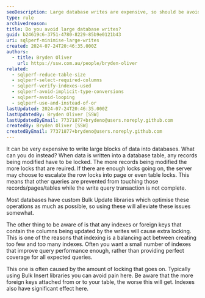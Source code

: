 ```yaml
---
seoDescription: Large database writes are expensive, so should be avoided?
type: rule
archivedreason:
title: Do you avoid large database writes?
guid: b24619c6-3751-4780-8229-85b9e0121b43
uri: sqlperf-minimise-large-writes
created: 2024-07-24T20:46:35.000Z
authors:
  - title: Bryden Oliver
    url: https://ssw.com.au/people/bryden-oliver
related:
  - sqlperf-reduce-table-size
  - sqlperf-select-required-columns
  - sqlperf-verify-indexes-used
  - sqlperf-avoid-implicit-type-conversions
  - sqlperf-avoid-looping
  - sqlperf-use-and-instead-of-or
lastUpdated: 2024-07-24T20:46:35.000Z
lastUpdatedBy: Bryden Oliver [SSW]
lastUpdatedByEmail: 77371877+brydeno@users.noreply.github.com
createdBy: Bryden Oliver [SSW]
createdByEmail: 77371877+brydeno@users.noreply.github.com
---
```


It can be very expensive to write large blocks of data into databases. What can you do instead?
When data is written into a database table, any records being modified have to be locked. The more records being modified the more locks that are reuired. If there are enough locks going on, the server may choose to escalate the row locks into page or even table locks. This means that other queries are prevented from touching those records/pages/tables while the write query transaction is not complete.

Most databases have custom Bulk Update libraries which optimise these operations as much as possible, so using these will alleviate these issues somewhat.

The other thing to be aware of is that any indexes or foreign keys that contain the columns being updated by the writes will cause extra locking. This is one of the reasons that indexing is a balancing act between creating too few and too many indexes. Often you want a small number of indexes that improve query performance enough, rather than providing perfect coverage for all expected queries.

This one is often caused by the amount of locking that goes on.
Typically using Bulk Insert libraries you can avoid pain here. Be aware that the more foreign keys attached from or to your table, the worse this will get.
Indexes also have significant effect here.
